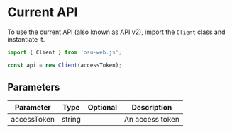 # Current API

To use the current API (also known as API v2), import the `Client` class and instantiate it.

```ts
import { Client } from 'osu-web.js';

const api = new Client(accessToken);
```

## Parameters

| Parameter   | Type   | Optional | Description     |
| ----------- | ------ | -------- | --------------- |
| accessToken | string |          | An access token |

